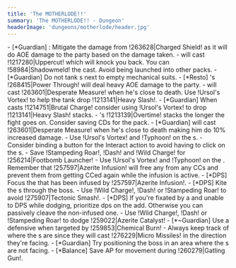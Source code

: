 ```yaml
---
title: 'The MOTHERLODE!!'
summary: 'The MOTHERLODE!! - Dungeon'
headerImage: 'dungeons/motherlode/header.jpg'
---
```


<BossCard title="Trash">
- [*Guardian] <Wowhead type="npc" id="136139"/>: Mitigate the damage from !263628|Charged Shield! as it will do AOE damage to the party based on the damage taken.
- <Wowhead type="npc" id="130435"/> will cast !1217280|Uppercut! which will knock you back. You can !58984|Shadowmeld! the cast. Avoid being launched into other packs. 
- [*Guardian] Do not tank <Wowhead type="npc" id="130488"/>s next to empty mechanical suits.
- [*Resto] <Wowhead type="npc" id="136643"/>'s !268415|Power Through! will deal heavy AOE damage to the party.
- <Wowhead type="npc" id="134012"/> will cast !263601|Desperate Measure! when he's close to death. Use !Ursol's Vortex! to help the tank drop !1213141|Heavy Slash!.
- [*Guardian] When <Wowhead type="npc" id="134012"/> casts !1214751|Brutal Charge! consider using !Ursol's Vortex! to drop !1213141|Heavy Slash! stacks.
- <Wowhead type="npc" id="134012"/>'s !1213139|Overtime! stacks the longer the fight goes on. Consider saving CDs for the pack.
- [*Guardian] <Wowhead type="npc" id="134012"/> will cast !263601|Desperate Measure! when he's close to death making him do 10% increased damage. 
- Use !Ursol's Vortex! and !Typhoon! on the <Wowhead type="npc" id="133482"/>s.
</BossCard>

<BossCard title="Coin-Operated Crowd Pummeler" id="139904">
- Consider binding a button for the Interact action to avoid having to click on the <Wowhead type="npc" id="129246"/>s.
- Save !Stampeding Roar!, !Dash! and !Wild Charge! for !256214|Footbomb Launcher!
</BossCard>

<BossCard title="Azerokk" id="129227">
- Use !Ursol's Vortex! and !Typhoon! on the <Wowhead type="npc" id="129802"/>. Remember that !257597|Azerite Infusion! will free any <Wowhead type="npc" id="129802"/> from any CCs and prevent them from getting CCed again while the infusion is active.
- [*DPS] Focus the <Wowhead type="npc" id="129802"/> that has been infused by !257597|Azerite Infusion!.
- [*DPS] Kite the <Wowhead type="npc" id="129802"/>s through the boss.
- Use !Wild Charge!, !Dash! or !Stampeding Roar! to avoid !275907|Tectonic Smash!.
- [*DPS] If you're fixated by a <Wowhead type="npc" id="129802"/> and unable to DPS while dodging, prioritize dps on the add. Otherwise you can passively cleave the non-infused one.
</BossCard>

<BossCard title="Rixxa Fluxflame" id="139273">
- Use !Wild Charge!, !Dash! or !Stampeding Roar! to dodge !259022|Azerite Catalyst!
- [*~Guardian] Use a defensive when targeted by !259853|Chemical Burn!
</BossCard>

<BossCard title="Mogul Razdunk" id="131227">
- Always keep track of where the <Wowhead type="npc" id="141303"/>s are since they will cast !276229|Micro Missiles! in the direction they're facing.
- [*Guardian] Try positioning the boss in an area where the <Wowhead type="npc" id="141303"/>s are not facing.
- [*Balance] Save AP for movement during !260279|Gatling Gun!.
</BossCard>
